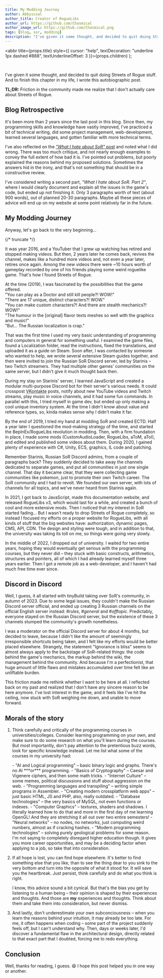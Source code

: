 ```yaml
---
title: My Modding Journey
author: Abbysssal
author_title: Creator of RogueLibs
author_url: https://github.com/Chasmical
author_image_url: https://github.com/Chasmical.png
tags: [blog, sor, modding]
description: "I've given it some thought, and decided to quit doing Streets of Rogue stuff. And to finish this chapter in my life, I wrote this autobiographic post. TL;DR: Friction in the community made me realize that I don't actually care about Streets of Rogue."
---
```



  <abbr title={props.title} style={{ cursor: "help", textDecoration: "underline 1px dashed #888", textUnderlineOffset: 3 }}>{props.children}</abbr>
);



<br/>

I've given it some thought, and decided to quit doing Streets of Rogue stuff.  
And to finish this chapter in my life, I wrote this autobiographic post.

**TL;DR:** <Spoiler>Friction in the community made me realize that I don't actually care about Streets of Rogue.</Spoiler>



## Blog Retrospective

It's been more than 2 years since the last post in this blog. Since then, my programming skills and knowledge have vastly improved, I've practiced a bit of technical writing, did some project management, web-development, learned several languages, and gotten familiar with more technical terms.

I've also reflected on the [*"What I hate about SoR"* post](/blog/2021/08/31/what-i-hate-about-sor) and noted what I did wrong. There was too much critique, and not nearly enough examples to convey the full extent of how bad it is. I've pointed out problems, but poorly explained the reasons behind my proposed solutions. Sometimes the answers hid in the irony, and that's not something that should be in a constructive review.

I've considered writing a second part, *"What I hate about SoR. Part 2"*, where I would clearly document and explain all the issues in the game's code, but ended up not finishing it. Only 3 paragraphs worth of text (about 900 words), out of planned 20-30 paragraphs. Maybe all these pieces of advice will end up on my website at some point relatively far in the future.



## My Modding Journey

Anyway, let's go back to the very beginning...

{/* truncate */}

It was year 2016, and a YouTuber that I grew up watching has retired and stopped making videos. But then, 2 years later he comes back, revives the channel, makes like a hundred more videos and, not even a year later, retires once again. Among the new videos there were ~10 hours worth of gameplay recorded by one of his friends playing some weird roguelike game. That's how I found Streets of Rogue.

At the time (2019), I was fascinated by the possibilities that the game offered.  
"You can play as a Doctor and still kill people?! WOW!"  
"There are 17 unique, distinct characters?! WOW."  
"You can make custom characters?! And there are stealth mechanics?! WOW!"  
"The humour in the [original] flavor texts meshes so well with the graphics and music!"  
"But... The Russian localization is crap."

That was the first time I used my very basic understanding of programming and computers in general for something useful. I examined the game files, found a Localization folder, read the instructions, fixed the translations, and uploaded it as a guide on Steam. Soon after, I was contacted by someone who wanted to help, we wrote several extensive Steam guides together, and then were invited to join the Russian SoR Discord server, led by Starinis – two Twitch streamers. They had multiple other games' communities on the same server, but I didn't give it much thought back then.

During my stay on Starinis' server, I learned JavaScript and created a modular multi-purpose Discord bot for their server's various needs. It could crosspost <Abbr title="Russian equivalent of Twitter, basically">VKontakte</Abbr> posts, notify about new YouTube videos and Twitch streams, play music in voice channels, and it had some fun commands. In parallel with this, I tried myself in game dev, but ended up only making a cool unique inventory system. At the time I didn't know about value and reference types, so, kinda makes sense why I didn't make it far.

By the end of 2019, I tried my hand at modding SoR and created ECTD. Half a year later I questioned the mod-making strategy of the time, and started the BepInEx/RogueLibs revolution in modding. Then, with a firm foundation in place, I made some mods (CustomAudioLoader, RogueLibs, aToM, aToI), and edited and published some videos about them. During 2020, I gained plenty of experience with C#, Unity, ECS, graphics, IL code and patching.

Remember Starinis, Russian SoR Discord admins, from a couple of paragraphs back? They suddenly decided to take away the channels dedicated to separate games, and put all communities in just one single channel. That day it became clear, that they were collecting game communities like pokemon, just to promote their own Twitch career. The SoR community and I had to revolt. We founded our own server, with lots of channels for all topics, and we've never heard from Starinis again.

In 2021, I got back to JavaScript, made this documentation website, and released RogueLibs v3, which would last for a while, and created a bunch of cool and more extensive mods. Then I noticed that my interest in SoR started fading... But I wasn't ready to drop Streets of Rogue completely, so instead I focused my efforts on a proper website for RogueLibs, with all kinds of stuff that the big websites have: authorization, dynamic pages, CMS, API, CDN. The design and styling were tough, and in addition to that, the university was taking its toll on me, so things were going very slowly.

In the middle of 2022, I dropped out of university. I waited for two entire years, hoping they would eventually get serious with the programming courses, but they never did – they stuck with basic constructs, arithmetics, structures and pointers, all of which I had already learned myself three years earlier. Then I got a remote job as a web-developer, and I haven't had much free time ever since.



## Discord in Discord

Well, I guess, it all started with tinyBuild taking over SoR's community, in autumn of 2023. Due to some legal issues, they couldn't make the Russian Discord server official, and ended up creating 3 Russian channels on the official English server instead: #*rules*, #*general* and #*offtopic*. Predictably, everyone stayed on the Russian Discord server, but the existence of these 3 channels stumped the community's growth nonetheless.

I was a moderator on the official Discord server for about 4 months, but decided to leave, because I didn't like the amount of seemingly irresponsible shortcuts being taken, and I felt like my efforts would be better placed elsewhere. Strangely, the statement "Ignorance is bliss" seems to almost always apply to the backstage of SoR-related things: the code behind the game's mechanics, the markup behind the wiki, the management behind the community. And because I'm a perfectionist, that huge amount of little flaws and mistakes accumulated over time felt like an unliftable burden.

This friction made me rethink whether I want to be here at all. I reflected back on my past and realized that I don't have any sincere reason to be here anymore. I've lost interest in the game, and it feels like I've hit the ceiling, now stuck with SoR weighing me down, and unable to move forward.



## Morals of the story

1. Think carefully and critically of the programming courses in universities/colleges. Consider learning programming on your own, and make sure to do some research on what you'll learn during the courses. But most importantly, don't pay attention to the pretentious buzz words, look for specific knowledge instead. Let me list what some of the courses in my university had:  
    <div style={{ fontSize: "0.9rem", margin: "1rem 0" }}>
    - "AI and Logical programming" – basic binary logic and graphs. There's no AI ***or*** programming.
    - "Basics of Cryptography" – Caesar and Vigenere ciphers, and then some math tricks.
    - "Internet Culture" – some memes, political discussions and stuff about aggression on the web.
    - "Programming languages and transpiling" – writing simple programs in Assembler.
    - "Creating modern crossplatform web apps" – just basic HTML, JS and PHP, also, really outdated.
    - "Database technologies" – the very basics of MySQL, not even functions or indexes.
    - "Computer Graphics" – textures, shaders and shadows. I literally learned how to do that and more in the first day of me learning OpenGL! And they are stretching it all out over two entire semesters!
    - "Neural networks" – no nodes, no networks, just computing weird numbers, almost as if cracking hashes.
    - "Modern programming technologies" – solving purely geological problems for some reason.
    </div>
    I'm not saying to completely disregard higher education though. It gives you more career opportunities, and may be a deciding factor when applying to a job, so take that into consideration.


2. If all hope is lost, you can find hope elsewhere. It's better to find something else that you like, than to see the thing dear to you sink to the very bottom and turn into the opposite of what it stood for. It will save you the heartbreak. Just persist, think carefully and do what you think is right.

    I know, this advice sound a bit cynical. But that's the bias you get by listening to a human being – their opinion is shaped by their experiences and thoughts. And those are **my** experiences and thoughts. Think about them and take them into consideration, but never dismiss.

3. And lastly, don't underestimate your own subconciousness – when you learn the reasons behind your intuition, it may already be too late. For me, it often happens when coding – some part of the project suddenly feels off, but I can't understand why. Then, days or weeks later, I'd discover a fundamental flaw in the architectural design, directly related to that exact part that I doubted, forcing me to redo everything.



## Conclusion

Well, thanks for reading, I guess. :smile: I hope this post helped you in one way or another.


